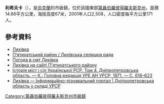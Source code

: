 {{No footnotes|time=2015-09-16T13:05:51+00:00}}
{{coord|48|40|22|N|33|55|2|E|scale:100000_region:UA|display=title}}

'''利希夫卡'''（{{lang-uk|Лихівка}}），是[[烏克蘭|烏克蘭]]的市級鎮，位於該國東部[[第聶伯羅彼得羅夫斯克州|第聶伯羅彼得羅夫斯克州]]，面積14.66平方公里，海拔高度67米，2001年人口2,508，人口密度每平方公里171人。

==參考資料==
*[https://web.archive.org/web/20160305001446/http://w1.c1.rada.gov.ua/pls/z7502/A005?rdat1=12.02.2011&rf7571=6138 Лихівка]
*[http://www.pyatih-rn.dp.gov.ua/OBLADM/pjat_rda.nsf/docs/DB5936238ECFCA1AC225763B005D0CBD?OpenDocument П’ятихатський район / Лихівська селищна рада]{{Wayback|url=http://www.pyatih-rn.dp.gov.ua/OBLADM/pjat_rda.nsf/docs/DB5936238ECFCA1AC225763B005D0CBD?OpenDocument |date=20160107030051 }}
* [http://weather.in.ua/ua/dnepropetrovskaja/13511 Погода в смт Лихівка]{{Wayback|url=http://weather.in.ua/ua/dnepropetrovskaja/13511 |date=20160305074332 }}
* [http://www.pyatih-rn.dp.gov.ua/OBLADM/pjat_rda.nsf/a57ed39423da8150c2257424002d84e8/db5936238ecfca1ac225763b005d0cbd?OpenDocument Лихівка на сайті П'ятихатського району]{{Wayback|url=http://www.pyatih-rn.dp.gov.ua/OBLADM/pjat_rda.nsf/a57ed39423da8150c2257424002d84e8/db5936238ecfca1ac225763b005d0cbd?OpenDocument |date=20160305120042 }}
* [https://web.archive.org/web/20100702061121/http://www.igsu.org.ua/Dnepropetrovskaja.obl/Pjatihatskij.rajon/Lihovka.html Історія міст і сіл Української РСР. Том 4. Дніпропетровська область. — К.: Головна редакція УРЕ АН УРСР, 1971. — С. 616–623]
* [http://imsu-dnipropetrovsk.com/mista-i-sela/pjatyhatskyj-rajon/lyhivka.html Лихівка — Інформаційно-пізнавальний портал | Дніпропетровська область у складі УРСР]{{Wayback|url=http://imsu-dnipropetrovsk.com/mista-i-sela/pjatyhatskyj-rajon/lyhivka.html |date=20150814105749 }}

{{DEFAULTSORT:Лихівка}}
[[Category:第聶伯羅彼得羅夫斯克州市級鎮|Category:第聶伯羅彼得羅夫斯克州市級鎮]]


{{Dnipropetrovsk-geo-stub}}